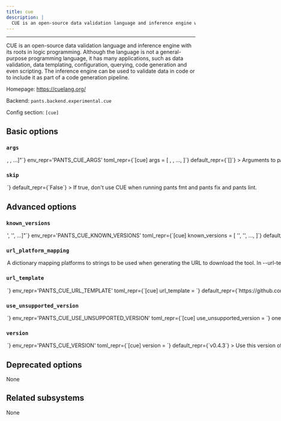 ```yaml
---
title: cue
description: |
  CUE is an open-source data validation language and inference engine with its roots in logic programming. Although the language is not a general-purpose programming language, it has many applications, such as data validation, data templating, configuration, querying, code generation and even scripting. The inference engine can be used to validate data in code or to include it as part of a code generation pipeline.
---
```



---

CUE is an open-source data validation language and inference engine with its roots in logic programming. Although the language is not a general-purpose programming language, it has many applications, such as data validation, data templating, configuration, querying, code generation and even scripting. The inference engine can be used to validate data in code or to include it as part of a code generation pipeline.

Homepage: https://cuelang.org/

Backend: <span className="color--primary">`pants.backend.experimental.cue`</span>

Config section: <span className="color--primary">`[cue]`</span>

<span className={styles.options}>

## Basic options

### `args`

<Option
  cli_repr={`--cue-args="[<shell_str>, <shell_str>, ...]"`}
  env_repr='PANTS_CUE_ARGS'
  toml_repr={`[cue]
args = [
    <shell_str>,
    <shell_str>,
    ...,
]`}
  default_repr={`[]`}
>

Arguments to pass directly to CUE, e.g. `--cue-args='--all-errors'`.

</Option>

### `skip`

<Option
  cli_repr={`--[no-]cue-skip`}
  env_repr='PANTS_CUE_SKIP'
  toml_repr={`[cue]
skip = <bool>`}
  default_repr={`False`}
>

If true, don&#x27;t use CUE when running `pants fmt` and `pants fix` and `pants lint`.

</Option>

## Advanced options

### `known_versions`

<Option
  cli_repr={`--cue-known-versions="['<str>', '<str>', ...]"`}
  env_repr='PANTS_CUE_KNOWN_VERSIONS'
  toml_repr={`[cue]
known_versions = [
    '<str>',
    '<str>',
    ...,
]`}
  default_repr={`[\n  "v0.4.3|macos_x86_64|1161254cf38b928b87a7ac1552dc2e12e6c5da298f9ce370d80e5518ddb6513d|6240316",\n  "v0.4.3|macos_arm64 |3d84b85a7288f94301a4726dcf95b2d92c8ff796c4d45c4733fbdcc04ceaf21d|5996085",\n  "v0.4.3|linux_x86_64|5e7ecb614b5926acfc36eb1258800391ab7c6e6e026fa7cacbfe92006bac895c|6037013",\n  "v0.4.3|linux_arm64 |a8c3f4140d18c324cc69f5de4df0566e529e1636cff340095a42475799bf3fed|5548404"\n]`}
>

Known versions to verify downloads against.

Each element is a pipe-separated string of `version|platform|sha256|length` or
`version|platform|sha256|length|url_override`, where:

- `version` is the version string
- `platform` is one of `[linux_arm64,linux_x86_64,macos_arm64,macos_x86_64]`
- `sha256` is the 64-character hex representation of the expected sha256
  digest of the download file, as emitted by `shasum -a 256`
- `length` is the expected length of the download file in bytes, as emitted by
  `wc -c`
- (Optional) `url_override` is a specific url to use instead of the normally
  generated url for this version

E.g., `3.1.2|macos_x86_64|6d0f18cd84b918c7b3edd0203e75569e0c7caecb1367bbbe409b44e28514f5be|42813`.
and `3.1.2|macos_arm64 |aca5c1da0192e2fd46b7b55ab290a92c5f07309e7b0ebf4e45ba95731ae98291|50926|https://example.mac.org/bin/v3.1.2/mac-aarch64-v3.1.2.tgz`.

Values are space-stripped, so pipes can be indented for readability if necessary.

</Option>

### `url_platform_mapping`

<Option
  cli_repr={`--cue-url-platform-mapping="{'key1': val1, 'key2': val2, ...}"`}
  env_repr='PANTS_CUE_URL_PLATFORM_MAPPING'
  toml_repr={`[cue.url_platform_mapping]
key1 = val1
key2 = val2
...`}
  default_repr={`{\n  "linux_arm64": "linux_arm64",\n  "linux_x86_64": "linux_amd64",\n  "macos_arm64": "darwin_arm64",\n  "macos_x86_64": "darwin_amd64"\n}`}
>

A dictionary mapping platforms to strings to be used when generating the URL to download the tool.

In `--url-template`, anytime the `{platform}` string is used, Pants will determine the current platform, and substitute `{platform}` with the respective value from your dictionary.

For example, if you define `{"macos_x86_64": "apple-darwin", "linux_x86_64": "unknown-linux"}`, and run Pants on Linux with an intel architecture, then `{platform}` will be substituted in the `--url-template` option with `unknown-linux`.

</Option>

### `url_template`

<Option
  cli_repr={`--cue-url-template=<str>`}
  env_repr='PANTS_CUE_URL_TEMPLATE'
  toml_repr={`[cue]
url_template = <str>`}
  default_repr={`https://github.com/cue-lang/cue/releases/download/{version}/cue_{version}_{platform}.tar.gz`}
>

URL to download the tool, either as a single binary file or a compressed file (e.g. zip file). You can change this to point to your own hosted file, e.g. to work with proxies or for access via the filesystem through a `file:$abspath` URL (e.g. `file:/this/is/absolute`, possibly by [templating the buildroot in a config file](https://www.pantsbuild.org/2.26/docs/using-pants/key-concepts/options#config-file-entries)).

Use `{version}` to have the value from `--version` substituted, and `{platform}` to have a value from `--url-platform-mapping` substituted in, depending on the current platform. For example, https://github.com/.../protoc-&#123;version&#125;-&#123;platform&#125;.zip.

</Option>

### `use_unsupported_version`

<Option
  cli_repr={`--cue-use-unsupported-version=<UnsupportedVersionUsage>`}
  env_repr='PANTS_CUE_USE_UNSUPPORTED_VERSION'
  toml_repr={`[cue]
use_unsupported_version = <UnsupportedVersionUsage>`}
  one_of='error, warning'
  default_repr={`error`}
>

What action to take in case the requested version of CUE is not supported.

Supported CUE versions: unspecified

</Option>

### `version`

<Option
  cli_repr={`--cue-version=<str>`}
  env_repr='PANTS_CUE_VERSION'
  toml_repr={`[cue]
version = <str>`}
  default_repr={`v0.4.3`}
>

Use this version of CUE.

</Option>

## Deprecated options

None

## Related subsystems

None

</span>
